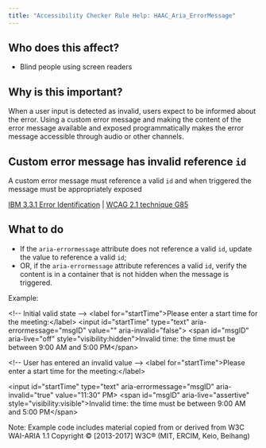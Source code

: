 ```yaml
---
title: "Accessibility Checker Rule Help: HAAC_Aria_ErrorMessage"
---
```


<div className="toolHelp">
<Row>
<Column colLg={5} colMd={3} colSm={4} className="toolLeft">

## Who does this affect?

* Blind people using screen readers

## Why is this important?

When a user input is detected as invalid, users expect to be informed about the error. Using a custom error message and making the content of the error message available and exposed programmatically makes the error message accessible through audio or other channels.

</Column>
<Column colLg={11} colMd={5} colSm={4} className="toolMain">

<div id="locLevel"></div>

## Custom error message has invalid reference `id`
A custom error message must reference a valid `id` and when triggered the message must be appropriately exposed

[IBM 3.3.1 Error Identification](http://www.ibm.com/able/guidelines/ci162/error_id.html) | [WCAG 2.1 technique G85](https://www.w3.org/WAI/WCAG21/Techniques/general/G84)

<div id="locSnippet"></div>

## What to do
* If the `aria-errormessage` attribute does not reference a valid `id`, update the value to reference a valid `id`;
* OR, if the `aria-errormessage` attribute references a valid `id`, verify the content is in a container that is not hidden when the message is triggered.

Example:

<CodeSnippet type="multi" light={true}>&lt;!-- Initial valid state --&gt;
&lt;label for="startTime"&gt;Please enter a start time for the meeting:&lt;/label&gt;
&lt;input id="startTime" type="text" aria-errormessage="msgID" value="" aria-invalid="false"&gt;
&lt;span id="msgID" aria-live="off" style="visibility:hidden"&gt;Invalid time:  the time must be between 9:00 AM and 5:00 PM&lt;/span&gt;

&lt;!-- User has entered an invalid value --&gt;
&lt;label for="startTime"&gt;Please enter a start time for the meeting:&lt;/label&gt;

&lt;input id="startTime" type="text" aria-errormessage="msgID" aria-invalid="true" value="11:30" PM&gt;
&lt;span id="msgID" aria-live="assertive" style="visibility:visible"&gt;Invalid time:  the time must be between 9:00 AM and 5:00 PM&lt;/span&gt;</CodeSnippet>

Note: Example code includes material copied from or derived from W3C WAI-ARIA 1.1 Copyright © [2013-2017] W3C® (MIT, ERCIM, Keio, Beihang)

</Column>
</Row>
</div>

